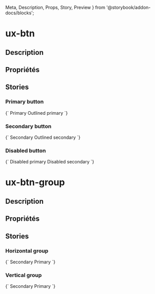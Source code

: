   Meta,
  Description,
  Props,
  Story,
  Preview
} from '@storybook/addon-docs/blocks';

# ux-btn

<Meta title="Components|Formulaires/Buttons" />

## Description

<Description of="ux-btn" />

## Propriétés

<Props of="ux-btn" />

## Stories

### Primary button

<Preview>
  <Story name="primary" height="60px">
    {`
    <ux-btn model="primary" a11y-label="Ce bouton est de type primaire">Primary</ux-btn>
    <ux-btn model="primary" outlined a11y-label="Ce bouton est de type primaire outlined">Outlined primary</ux-btn>
    `}
  </Story>
</Preview>

### Secondary button

<Preview>
  <Story name="secondary" height="60px">
    {`
    <ux-btn model="secondary" a11y-label="Ce bouton est de type secondaire">Secondary</ux-btn>
    <ux-btn model="secondary" outlined a11y-label="Ce bouton est de type secondaire outlined">Outlined secondary</ux-btn>
    `}
  </Story>
</Preview>

### Disabled button

<Preview>
  <Story name="disabled" height="60px">
    {`
    <ux-btn model="primary" disabled a11y-label="Ce bouton est de type primaire disabled">Disabled primary</ux-btn>
    <ux-btn model="secondary" disabled a11y-label="Ce bouton est de type secondaire disabled">Disabled secondary</ux-btn>
    `}
  </Story>
</Preview>

# ux-btn-group

## Description

<Description of="ux-btn-group" />

## Propriétés

<Props of="ux-btn-group" />

## Stories

### Horizontal group

<Preview>
  <Story name="horizontal group" height="100px">
    {`
    <ux-btn-group>
      <ux-btn model="secondary" a11y-label="Ce bouton est de type secondaire">Secondary</ux-btn>
      <ux-btn model="primary" a11y-label="Ce bouton est de type primaire">Primary</ux-btn>
    </ux-btn-group>
    `}
  </Story>
</Preview>

### Vertical group

<Preview>
  <Story name="vertical group" height="100px">
    {`
    <ux-btn-group vertical>
      <ux-btn model="secondary" a11y-label="Ce bouton est de type secondaire">Secondary</ux-btn>
      <ux-btn model="primary" a11y-label="Ce bouton est de type primaire">Primary</ux-btn>
    </ux-btn-group>
    `}
  </Story>
</Preview>
